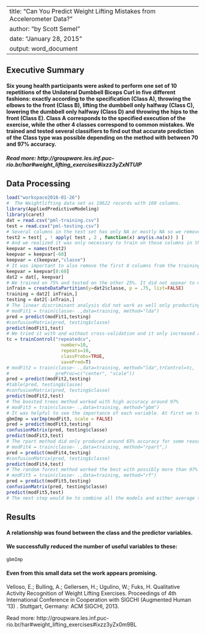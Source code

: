 

---
title: "Can You Predict Weight Lifting Mistakes from Accelerometer Data?"
author: "by Scott Semel"
date: "January 28, 2015"
output: word_document
---


  
## Executive Summary

#### Six young health participants were asked to perform one set of 10 repetitions of the Unilateral Dumbbell Biceps Curl in five different fashions: exactly according to the specification (Class A), throwing the elbows to the front (Class B), lifting the dumbbell only halfway (Class C), lowering the dumbbell only halfway (Class D) and throwing the hips to the front (Class E). Class A corresponds to the specified execution of the exercise, while the other 4 classes correspond to common mistakes. We trained and tested several classifiers to find out that accurate prediction of the Class type was possible depending on the method with between 70 and 97% accuracy.

##### Read more: http://groupware.les.inf.puc-rio.br/har#weight_lifting_exercises#ixzz3yZxNTUIP


## Data Processing
```r
load("workspace2016-01-26")
#  The Weightlifting data set as 19622 records with 160 columns.
library(AppliedPredictiveModeling)
library(caret)
dat = read.csv("pml-training.csv")
test = read.csv("pml-testing.csv")
# Several columns in the test set has only NA or mostly NA so we removed those.
test2 = test[ , ! apply( test , 2 , function(x) any(is.na(x)) ) ]
# And we realized it was only necessary to train on those columns in the test set. There were more columns in the training set that would never get used anyway.
keepvar = names(test2)
keepvar = keepvar[-60]
keepvar = c(keepvar,"classe")
# It was important to also remove the first 8 columns from the training and test set because there were counters and timestamps that we did not want to affect the outcome. Leaving those in confused the classifiers which thought they were doing better than they were.
keepvar = keepvar[8:60]
dat2 = dat[, keepvar]
# We trained on 75% and tested on the other 25%. It did not appear to matter where the seed started and still got very close solutions.
inTrain = createDataPartition(y=dat2$classe, p = .75, list=FALSE)
training = dat2[ inTrain,]
testing = dat2[-inTrain,]
# The linear discriminant analysis did not work as well only producting 70% accurcay
# modFit1 = train(classe~ .,data=training, method="lda")
pred = predict(modFit1,testing)
#confusionMatrix(pred, testing$classe)
predict(modFit1,test)
# We tried it with and without cross-validation and it only increased accuracy slightly. Also performing the centering and standardizing between 0 and 1 did not make a difference in the prediction so we didn't continue to do that. 
tc = trainControl("repeatedcv", 
                    number=10, 
                    repeats=10, 
                    classProbs=TRUE, 
                    savePred=T)
# modFit2 = train(classe~ .,data=training, method="lda",trControl=tc, 
#                 preProc=c("center", "scale"))
pred = predict(modFit2,testing)
#table(pred, testing$classe)
#confusionMatrix(pred, testing$classe)
predict(modFit2,test)
# The boosted trees method worked with high accuracy around 97%
# modFit3 = train(classe~ .,data=training, method="gbm")
# It was helpful to see the importance of each variable. At first we tried very small subsets of important variables. Then we realized we could test all of them. It is interesting that it has different lists of importance each time so we couldnt just use this function to tell us which variables to use.
gbmImp = varImp(modFit3, scale = FALSE)
pred = predict(modFit3,testing)
confusionMatrix(pred, testing$classe)
predict(modFit3,test)
# The rpart method did only produced around 65% accuracy for some reason.
# modFit4 = train(classe~ .,data=training, method="rpart",)
pred = predict(modFit4,testing)
#confusionMatrix(pred, testing$classe)
predict(modFit4,test)
# The random forest method worked the best with possibly more than 97% accuracy.
# modFit5 = train(classe~ .,data=training, method="rf")
pred = predict(modFit5,testing)
confusionMatrix(pred, testing$classe)
predict(modFit5,test)
# The next step would be to combine all the models and either average the answers or vote with them. But in this case random forests scored 100% on the 20 question validation set so it was not necessary.
```



## Results
#### A relationship was found between the class and the predictor variables. 

#### We successfully reduced the number of useful variables to these:
```r
gbmImp 
```

#### Even from this small data set the work appears promising.
Velloso, E.; Bulling, A.; Gellersen, H.; Ugulino, W.; Fuks, H. Qualitative Activity Recognition of Weight Lifting Exercises. Proceedings of 4th International Conference in Cooperation with SIGCHI (Augmented Human '13) . Stuttgart, Germany: ACM SIGCHI, 2013.

Read more: http://groupware.les.inf.puc-rio.br/har#weight_lifting_exercises#ixzz3yZx0m9BL



